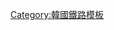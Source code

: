 <onlyinclude>{{Navbox
|name=和平列车
|state=<includeonly>collapsed</includeonly>
|title=[[和平列车]]（DMZ-train）
|group1=[[京義線]][[运行系统]]
|list1={{Navbox subgroup
|group1=[[首爾站|首尔]]~[[都羅山站|都罗山]]
|list1=[[首爾站|首尔]] - [[陵谷站|陵谷]] - [[文山站|文山]] - [[雲泉站 (京畿道)|云泉]] - [[临津江站|临津江]] - [[都羅山站|都罗山]]
}}
}}</onlyinclude><noinclude>
[[Category:韓國鐵路模板]]
</noinclude>